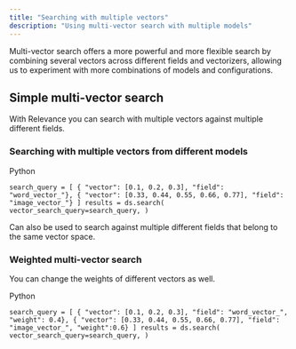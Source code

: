 ```yaml
---
title: "Searching with multiple vectors"
description: "Using multi-vector search with multiple models"
---
```


Multi-vector search offers a more powerful and more flexible search by combining several vectors across different fields and vectorizers, allowing us to experiment with more combinations of models and configurations.

## Simple multi-vector search

With Relevance you can search with multiple vectors against multiple different fields.

### Searching with multiple vectors from different models

Python

`search_query = [
    { "vector": [0.1, 0.2, 0.3], "field": "word_vector_"},
    { "vector": [0.33, 0.44, 0.55, 0.66, 0.77], "field": "image_vector_"}
]
results = ds.search(
    vector_search_query=search_query,
)
`

Can also be used to search against multiple different fields that belong to the same vector space.

### Weighted multi-vector search

You can change the weights of different vectors as well.

Python

`search_query = [
    { "vector": [0.1, 0.2, 0.3], "field": "word_vector_", "weight": 0.4},
    { "vector": [0.33, 0.44, 0.55, 0.66, 0.77], "field": "image_vector_", "weight":0.6}
]
results = ds.search(
    vector_search_query=search_query,
)
`